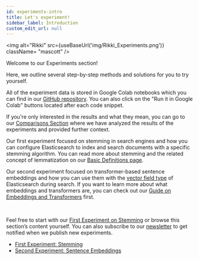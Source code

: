 ```yaml
---
id: experiments-intro
title: Let's experiment!
sidebar_label: Introduction
custom_edit_url: null
---
```


<img
  alt="Rikki"
  src={useBaseUrl('img/Rikki_Experiments.png')}
  className= "mascott"
/>

Welcome to our Experiments section!

Here, we outline several step-by-step methods and solutions for you to try yourself.

All of the experiment data  is stored in Google Colab notebooks which you can find in our [GitHub repository](https://github.com/pragmalingu/experiments/tree/master). 
You can also click on the "Run it in Google Colab" buttons located after each code snippet.

If you're only interested in the results and what they mean, you can go to our [Comparisons Section](http://pragmalingu.de/docs/comparisons/comparisons-intro) where we have analyzed the results of the experiments and provided further context.

Our first experiment focused on stemming in search engines and how you can configure Elasticsearch to index and search documents with a specific stemming algorithm.
You can read more about stemming and the related concept of lemmatization on our [Basic Definitions page](http://pragmalingu.de/docs/guides/basic-definitions).

Our second experiment focused on transformer-based sentence embeddings and how you can use them with the 
[vector field type](https://www.elastic.co/blog/text-similarity-search-with-vectors-in-elasticsearch) of Elasticsearch during search. If you want to learn more about what embeddings and transformers are, you can check out our [Guide on Embeddings and Transformers](http://pragmalingu.de/docs/guides/embeddings-transformers) first.

<br clear="all"/>

Feel free to start with our [First Experiment on Stemming](./experiment1.mdx) or browse this section’s content yourself.
You can also subscribe to our [newsletter](http://eepurl.com/heTv2X) to get notified when we publish new experiments.


* [First Experiment: Stemming](./experiment1.mdx)
* [Second Experiment: Sentence Embeddings](./experiment2.mdx) 


